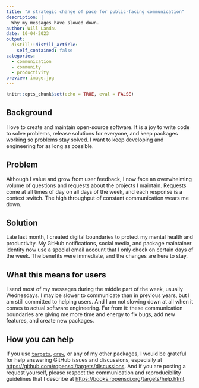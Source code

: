 ```yaml
---
title: "A strategic change of pace for public-facing communication"
description: |
  Why my messages have slowed down.
author: Will Landau
date: 10-04-2023
output:
  distill::distill_article:
    self_contained: false
categories:
  - communication
  - community
  - productivity
preview: image.jpg
---
```


```r
knitr::opts_chunk$set(echo = TRUE, eval = FALSE)
```

## Background

I love to create and maintain open-source software. It is a joy to write code to solve problems, release solutions for everyone, and keep packages working so problems stay solved. I want to keep developing and engineering for as long as possible.

## Problem

Although I value and grow from user feedback, I now face an overwhelming volume of questions and requests about the projects I maintain. Requests come at all times of day on all days of the week, and each response is a context switch. The high throughput of constant communication wears me down.

## Solution

Late last month, I created digital boundaries to protect my mental health and productivity. My GitHub notifications, social media, and package maintainer identity now use a special email account that I only check on certain days of the week. The benefits were immediate, and the changes are here to stay.

## What this means for users

I send most of my messages during the middle part of the week, usually Wednesdays. I may be slower to communicate than in previous years, but I am still committed to helping users. And I am not slowing down at all when it comes to actual software engineering. Far from it: these communication boundaries are giving me more time and energy to fix bugs, add new features, and create new packages.

## How you can help

If you use [`targets`](https://github.com/ropensci/targets), [`crew`](https://github.com/wlandau/crew), or any of my other packages, I would be grateful for help answering GitHub issues and discussions, especially at <https://github.com/ropensci/targets/discussions>. And if you are posting a request yourself, please respect the communication and reproducibility guidelines that I describe at <https://books.ropensci.org/targets/help.html>.
